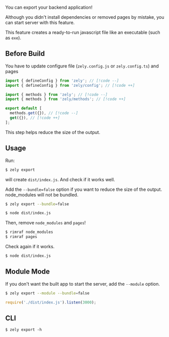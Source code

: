 You can export your backend application!

Although you didn't install dependencies or removed pages by mistake, you can start server with this feature.

This feature creates a ready-to-run javascript file like an executable (such as `exe`).

## Before Build

You have to update configure file (`zely.config.js` or `zely.config.ts`) and pages

```ts [title="zely.config.ts"]
import { defineConfig } from 'zely'; // [!code --]
import { defineConfig } from 'zely/config'; // [!code ++]
```

```ts
import { methods } from 'zely'; // [!code --]
import { methods } from 'zely/methods'; // [!code ++]

export default [
  methods.get({}), // [!code --]
  get({}), // [!code ++]
];
```

This step helps reduce the size of the output.

## Usage

Run:

```bash
$ zely export
```

will create `dist/index.js`. And check if it works well.

Add the `--bundle=false` option if you want to reduce the size of the output. node_modules will not be bundled.

```bash
$ zely export --bundle=false
```

```bash
$ node dist/index.js
```

Then, remove `node_modules` and `pages`!

```bash
$ rimraf node_modules
$ rimraf pages
```

Check again if it works.

```bash
$ node dist/index.js
```

## Module Mode

If you don't want the built app to start the server, add the `--module` option.

```bash
$ zely export --module --bundle=false
```

```js
require('./dist/index.js').listen(3000);
```

## CLI

```txt
$ zely export -h
```
